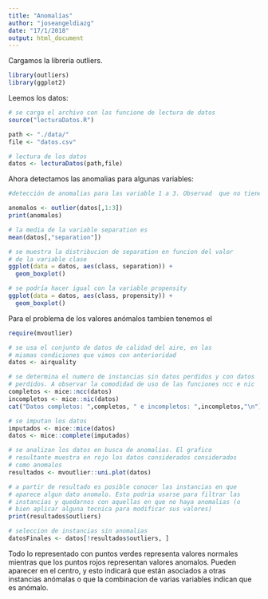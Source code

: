 ```yaml
---
title: "Anomalías"
author: "joseangeldiazg"
date: "17/1/2018"
output: html_document
---
```


Cargamos la libreria outliers.

```r
library(outliers)
library(ggplot2)
```


Leemos los datos:

```r
# se carga el archivo con las funcione de lectura de datos
source("lecturaDatos.R")

path <- "./data/"
file <- "datos.csv"

# lectura de los datos
datos <- lecturaDatos(path,file)
```


Ahora detectamos las anomalias para algunas variables:

```r

#detección de anomalias para las variable 1 a 3. Observad  que no tiene sentido considerar variables de tipo discreto en este analisis. La función devuelve el valor (o valores) considerados anomalos para las variable de interes. Este método solo considera las desviaciones con respecto a los valores de cada variable (no relaciones con otras variables)

anomalos <- outlier(datos[,1:3])
print(anomalos)

# la media de la variable separation es
mean(datos[,"separation"])

# se muestra la distribucion de separation en funcion del valor
# de la variable clase
ggplot(data = datos, aes(class, separation)) +
  geom_boxplot()

# se podría hacer igual con la variable propensity
ggplot(data = datos, aes(class, propensity)) +
  geom_boxplot()
```

Para el problema de los valores anómalos tambien tenemos el 

```r
require(mvoutlier)

# se usa el conjunto de datos de calidad del aire, en las
# mismas condiciones que vimos con anterioridad
datos <- airquality

# se determina el numero de instancias sin datos perdidos y con datos
# perdidos. A observar la comodidad de uso de las funciones ncc e nic
completos <- mice::ncc(datos)
incompletos <- mice::nic(datos)
cat("Datos completos: ",completos, " e incompletos: ",incompletos,"\n")

# se imputan los datos
imputados <- mice::mice(datos)
datos <- mice::complete(imputados)

# se analizan los datos en busca de anomalias. El grafico
# resultante muestra en rojo los datos considerados considerados
# como anomalos
resultados <- mvoutlier::uni.plot(datos)

# a partir de resultado es posible conocer las instancias en que
# aparece algun dato anomalo. Esto podria usarse para filtrar las
# instancias y quedarnos con aquellas en que no haya anomalias (o
# bien aplicar alguna tecnica para modificar sus valores)
print(resultados$outliers)

# seleccion de instancias sin anomalias
datosFinales <- datos[!resultados$outliers, ]
```

Todo lo representado con puntos verdes representa valores normales mientras que los puntos rojos representan valores anomalos. Pueden aparecer en el centro, y esto indicará que están asociados a otras instancias anómalas o que la combinacion de varias variables indican que es anómalo. 

